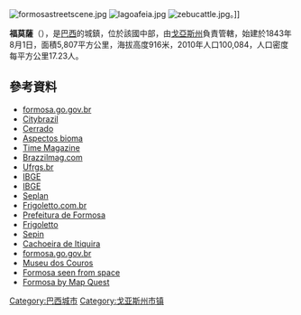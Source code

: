 {{NoteTA
|1=zh-tw:福爾摩沙;zh-cn:福莫萨
|2=福莫薩=>zh-tw:福爾摩沙
}}
[[Image:formosastreetscene.jpg|right]]
[[Image:lagoafeia.jpg|right]]
[[Image:zebucattle.jpg|right]]。]]

'''福莫薩'''（{{lang-pt|Formosa}}），是[[巴西|巴西]]的城鎮，位於該國中部，由[[戈亞斯州|戈亞斯州]]負責管轄，始建於1843年8月1日，面積5,807平方公里，海拔高度916米，2010年人口100,084，人口密度每平方公里17.23人。

{{Coord|15|32|13|S|47|20|2|W|display=title}}

==參考資料==
*[http://www.formosa.go.gov.br/ formosa.go.gov.br] {{Wayback|url=http://www.formosa.go.gov.br/ |date=20200822230204 }}
*[http://www.citybrazil.com.br/go/regioes/entornodistritofederal/ Citybrazil]{{Dead link|date=2018年6月 |bot=InternetArchiveBot |fix-attempted=no }}
*[https://web.archive.org/web/20160303190013/http://eco.ib.usp.br/cerrado/banco_imagens/fauna1.htm Cerrado]
*[https://web.archive.org/web/20160303181337/http://eco.ib.usp.br/cerrado/aspectos_bioma.htm Aspectos bioma]
*[http://www.time.com/time/magazine/article/0,9171,741315,00.html Time Magazine] {{Wayback|url=http://www.time.com/time/magazine/article/0,9171,741315,00.html |date=20081215033855 }}
*[https://web.archive.org/web/20070404093118/http://www.brazzilmag.com/content/view/6619/53/ Brazzilmag.com]
*[https://web.archive.org/web/20070329192050/http://www.ufrgs.br/para-site/Imagensatlas/Athropoda/Tunga%20penetrans.htm Ufrgs.br]
*[http://www.ibge.gov.br/cidadesat/default.php IBGE] {{Wayback|url=http://www.ibge.gov.br/cidadesat/default.php |date=20080611095922 }}
*[http://www.citybrazil.com.br/go/regioes/entornodistritofederal/ IBGE]{{Dead link|date=2018年6月 |bot=InternetArchiveBot |fix-attempted=no }}
*[https://web.archive.org/web/20060625175338/http://www.seplan.go.gov.br/ Seplan]
*[http://www.frigoletto.com.br/GeoEcon/idhgo.htm Frigoletto.com.br] {{Wayback|url=http://www.frigoletto.com.br/GeoEcon/idhgo.htm |date=20060519192034 }}
*[https://web.archive.org/web/20080331174753/http://www.formosa.go.gov.br/turismo.htm Prefeitura de Formosa]
*[http://www.frigoletto.com.br/GeoEcon/idhgo.htm Frigoletto] {{Wayback|url=http://www.frigoletto.com.br/GeoEcon/idhgo.htm |date=20060519192034 }}
*[https://web.archive.org/web/20090205080546/http://www.seplan.go.gov.br/sepin/pub/anuario/2005/transporte/tab01_transporte.htm Sepin]
*[https://web.archive.org/web/20060516123528/http://www.eco.tur.br/ecoguias/planalto/ecopontos/cachoeiras/itiquira.htm Cachoeira de Itiquira]
*[http://www.formosa.go.gov.br/ formosa.go.gov.br] {{Wayback|url=http://www.formosa.go.gov.br/ |date=20200822230204 }}
*[https://web.archive.org/web/20050415154919/http://www.formosaonline.com.br/museucouros/ Museu dos Couros]
*[http://www.cdbrasil.cnpm.embrapa.br/go/htm0/go28_53.htm Formosa seen from space] {{Wayback|url=http://www.cdbrasil.cnpm.embrapa.br/go/htm0/go28_53.htm |date=20160304052649 }}
*[http://www.mapquest.com/maps/map.adp?formtype=address&addtohistory=&address=&city=Formosa&state=Goias&zipcode=&country=BR&location=QPN0nJd94KCSoVZLx4zuKNVIlMFnmmWsX5yqplMnHADmKl1%2busW6u61khgKoK2OAGPw%2fqR%2bUOEMgbSSLk%2flhveWi7ReSjCFw Formosa by Map Quest]

{{Brazil-geo-stub}}
{{戈亞斯州市鎮}}
[[Category:巴西城市|Category:巴西城市]]
[[Category:戈亚斯州市镇|Category:戈亚斯州市镇]]